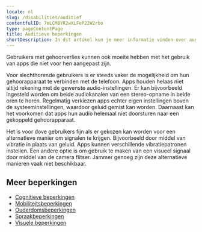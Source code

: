 ```yaml
---
locale: nl
slug: /disabilities/auditief
contentfulID: 7mLCM8YR2wXLFeP22W2rbo
type: pageContentPage
title: Auditieve beperkingen
shortDescription: In dit artikel kun je meer informatie vinden over auditieve beperkingen.
---
```


Gebruikers met gehoorverlies kunnen ook moeite hebben met het gebruik van apps die niet voor hen aangepast zijn.

Voor slechthorende gebruikers is er steeds vaker de mogelijkheid om hun gehoorapparaat te verbinden met de telefoon. Apps houden helaas niet altijd rekening met de gewenste audio-instellingen. Er kan bijvoorbeeld ingesteld worden om beide audiokanalen van een stereo-opname in beide oren te horen. Regelmatig verkiezen apps echter eigen instellingen boven de systeeminstellingen, waardoor geluid gemist kan worden. Daarnaast kan het voorkomen dat apps hun audio helemaal niet doorsturen naar een gekoppeld gehoorapparaat.

Het is voor dove gebruikers fijn als er gekozen kan worden voor een alternatieve manier om signalen te krijgen. Bijvoorbeeld door middel van vibratie in plaats van geluid. Apps kunnen verschillende vibratiepatronen instellen. Een andere optie is om gebruik te maken van een visueel signaal door middel van de camera flitser. Jammer genoeg zijn deze alternatieve manieren vaak niet beschikbaar.

<Quote
  quote="Ik heb geen beperking, de wereld maakt mij beperkt."
  name="Darice"
  imageSrc="/img/light/Interview met dove eindgebruiken over inzetten van toegankelijkheid in mobiele apps.jpg"
  alt="Foto Darice"
  linkLabel="Lees het interview met Darice"
  url="https://appt.org/nl/articles/darice"
/>

## Meer beperkingen

- [Cognitieve beperkingen](https://appt.org/nl/articles/disabilities/cognitive)
- [Mobiliteitsbeperkingen](https://appt.org/nl/articles/disabilities/mobility)
- [Ouderdomsbeperkingen](https://appt.org/nl/articles/disabilities/aging)
- [Spraakbeperkingen](https://appt.org/nl/articles/disabilities/speech)
- [Visuele beperkingen](https://appt.org/nl/articles/disabilities/visual)